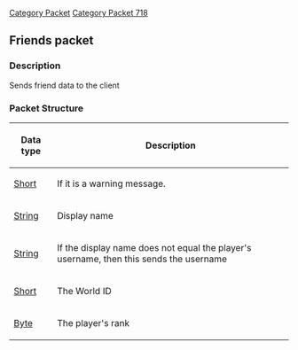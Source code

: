 [[Category Packet]]
[[Category Packet 718]]
{{packet|name=Friends packet|description=Sends friend data to the client|opcode=2|type=VARIABLE_SHORT|length=-2|revision=718}}
== Friends packet ==

=== Description ===

Sends friend data to the client

=== Packet Structure ===

{| border=2
! Data type
! Description
|-
| [[Data Types#Standard data types|Short]] || If it is a warning message.
|-
| [[Data Types#Standard data types|String]] || Display name
|-
| [[Data Types#Standard data types|String]] || If the display name does not equal the player's username, then this sends the username
|-
| [[Data Types#Standard data types|Short]] || The World ID
|-
| [[Data Types#Standard data types|Byte]] || The player's rank
|}